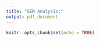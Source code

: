 ```yaml
---
title: "SEM Analysis:"
output: pdf_document
---
```


```r
knitr::opts_chunk$set(echo = TRUE)
```
